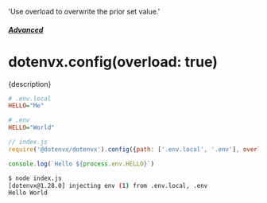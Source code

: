   'Use overload to overwrite the prior set value.'

##### [Advanced](/docs/advanced)
# dotenvx.config(overload: true)

<p className="lead">{description}</p>

```ini
# .env.local
HELLO="Me"
```

```ini
# .env
HELLO="World"
```

```js
// index.js
require('@dotenvx/dotenvx').config({path: ['.env.local', '.env'], overload: true})

console.log(`Hello ${process.env.HELLO}`)
```

```sh
$ node index.js
[dotenvx@1.28.0] injecting env (1) from .env.local, .env
Hello World
```
